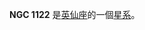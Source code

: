 {{NGCInfoBox|NGCID=NGC 1122|發現者=路易斯·斯威夫特|發現日期=1885年9月6日|其他編號=NGC 1123,UGC 2353,MCG 7-6-83|曆元=J2000.0|赤經=2時52分51.2秒
|赤緯=42°12'19"|星座=英仙座|星體=星系|星等=12.2|表面亮度=13|藍等=13}}

'''NGC 1122''' 是[[英仙座|英仙座]]的一個[[星系|星系]]。

{{NGCReference|1122}}
{{Catalogs|NGC=1122}}